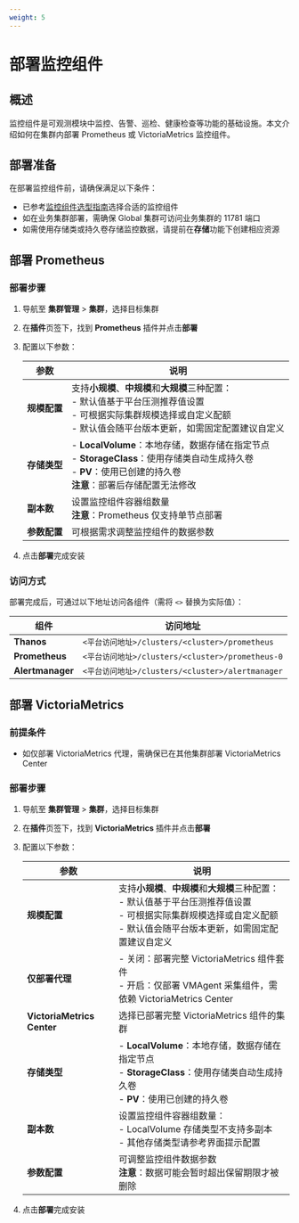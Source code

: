 ```yaml
---
weight: 5
---
```


# 部署监控组件

## 概述

监控组件是可观测模块中监控、告警、巡检、健康检查等功能的基础设施。本文介绍如何在集群内部署 Prometheus 或 VictoriaMetrics 监控组件。

## 部署准备

在部署监控组件前，请确保满足以下条件：

* 已参考[监控组件选型指南](../architecture/component_selection_suggestion.mdx)选择合适的监控组件
* 如在业务集群部署，需确保 Global 集群可访问业务集群的 11781 端口
* 如需使用存储类或持久卷存储监控数据，请提前在**存储**功能下创建相应资源

## 部署 Prometheus

### 部署步骤

1. 导航至 **集群管理** > **集群**，选择目标集群
2. 在**插件**页签下，找到 **Prometheus** 插件并点击**部署**
3. 配置以下参数：

    | 参数 | 说明 |
    | ---- | ---- |
    | **规模配置** | 支持**小规模**、**中规模**和**大规模**三种配置：<br />- 默认值基于平台压测推荐值设置<br />- 可根据实际集群规模选择或自定义配额<br />- 默认值会随平台版本更新，如需固定配置建议自定义 |
    | **存储类型** | - **LocalVolume**：本地存储，数据存储在指定节点<br />- **StorageClass**：使用存储类自动生成持久卷<br />- **PV**：使用已创建的持久卷<br />**注意**：部署后存储配置无法修改 |
    | **副本数** | 设置监控组件容器组数量<br />**注意**：Prometheus 仅支持单节点部署 |
    | **参数配置** | 可根据需求调整监控组件的数据参数 |

4. 点击**部署**完成安装

### 访问方式

部署完成后，可通过以下地址访问各组件（需将 `<>` 替换为实际值）：

| 组件 | 访问地址 |
| --- | --- |
| **Thanos** | `<平台访问地址>/clusters/<cluster>/prometheus` |
| **Prometheus** | `<平台访问地址>/clusters/<cluster>/prometheus-0` |
| **Alertmanager** | `<平台访问地址>/clusters/<cluster>/alertmanager` |

## 部署 VictoriaMetrics

### 前提条件

* 如仅部署 VictoriaMetrics 代理，需确保已在其他集群部署 VictoriaMetrics Center

### 部署步骤

1. 导航至 **集群管理** > **集群**，选择目标集群
2. 在**插件**页签下，找到 **VictoriaMetrics** 插件并点击**部署**
3. 配置以下参数：

    | 参数 | 说明 |
    | ---- | ---- |
    | **规模配置** | 支持**小规模**、**中规模**和**大规模**三种配置：<br />- 默认值基于平台压测推荐值设置<br />- 可根据实际集群规模选择或自定义配额<br />- 默认值会随平台版本更新，如需固定配置建议自定义 |
    | **仅部署代理** | - 关闭：部署完整 VictoriaMetrics 组件套件<br />- 开启：仅部署 VMAgent 采集组件，需依赖 VictoriaMetrics Center |
    | **VictoriaMetrics Center** | 选择已部署完整 VictoriaMetrics 组件的集群 |
    | **存储类型** | - **LocalVolume**：本地存储，数据存储在指定节点<br />- **StorageClass**：使用存储类自动生成持久卷<br />- **PV**：使用已创建的持久卷 |
    | **副本数** | 设置监控组件容器组数量：<br />- LocalVolume 存储类型不支持多副本<br />- 其他存储类型请参考界面提示配置 |
    | **参数配置** | 可调整监控组件数据参数<br />**注意**：数据可能会暂时超出保留期限才被删除 |

4. 点击**部署**完成安装
